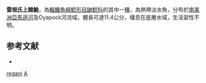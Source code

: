 {{Speciesbox
| taxon = Anadoras regani
| binomial_authority = [[Steindachner|Steindachner]], 1908
| status = NE
| status_system = IUCN3.1
| synonyms = *''Doras regani'', Steindachner, 1908 
}}

'''雷根氏上棘鮠'''，為[[輻鰭魚綱|輻鰭魚綱]][[鯰形目|鯰形目]][[鼬鯰科|鼬鯰科]]的其中一[[種|種]]，為熱帶淡水魚，分布於[[南美洲|南美洲]][[亞馬遜河|亞馬遜河]]及Oyapock河流域，體長可達11.4公分，棲息在底層水域，生活習性不明。

== 参考文献 ==
*{{FishBase species|genus=Amblydoras|species=regani|year=2015|month=7}}

{{Taxonbar}}
[[Category:上棘鮠屬|regani]]
[[Category:1908年描述的魚類|A]]
